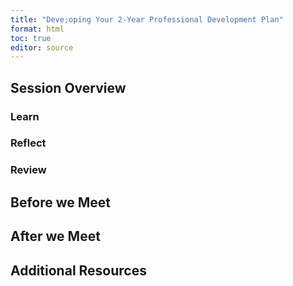 ```yaml
---
title: "Deve;oping Your 2-Year Professional Development Plan"
format: html
toc: true
editor: source
---
```

## Session Overview

### Learn
### Reflect
### Review

## Before we Meet

## After we Meet

## Additional Resources
